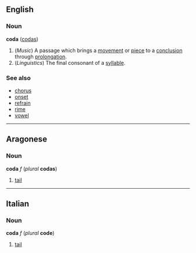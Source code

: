 ==English==
===Noun===
'''coda''' ([[codas]])

#(''Music'') A passage which brings a [[movement]] or [[piece]] to a [[conclusion]] through [[prolongation]].
#(''Linguistics'') The final consonant of a [[syllable]].

===See also===
*[[chorus]]
*[[onset]]
*[[refrain]]
*[[rime]]
*[[vowel]]

----
==Aragonese==
===Noun===
'''coda''' ''f'' (''plural'' '''codas''')

#[[tail]]
----

==Italian==
===Noun===
'''coda''' ''f'' (''plural'' '''code''')

#[[tail]]